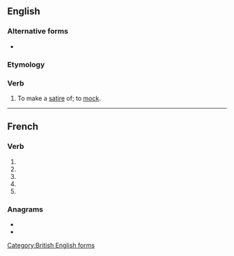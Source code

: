 {{also|satirisé}}

==English==

===Alternative forms===
* {{l|en|satirize}}

===Etymology===
{{suffix|en|satire|ise}}

===Verb===
{{en-verb|satiris}}

# To make a [[satire]] of; to [[mock]].

[[Category:British English forms]]

----

==French==

===Verb===
{{fr-verb-form}}

# {{inflection of|satiriser||1|s|pres|indc|lang=fr}}
# {{inflection of|satiriser||3|s|pres|indc|lang=fr}}
# {{inflection of|satiriser||1|s|pres|subj|lang=fr}}
# {{inflection of|satiriser||3|s|pres|subj|lang=fr}}
# {{inflection of|satiriser||2|s|impr|lang=fr}}

===Anagrams===
* {{l|fr|résistai}}
* {{l|fr|tisserai}}